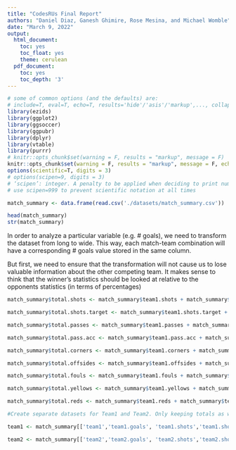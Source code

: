 ```yaml
---
title: "CodesRUs Final Report"
authors: "Daniel Diaz, Ganesh Ghimire, Rose Mesina, and Michael Womble"
date: "March 9, 2022"
output:
  html_document:
    toc: yes
    toc_float: yes
    theme: cerulean
  pdf_document:
    toc: yes
    toc_depth: '3'
---
```


```r
# some of common options (and the defaults) are: 
# include=T, eval=T, echo=T, results='hide'/'asis'/'markup',..., collapse=F, warning=T, message=T, error=T, cache=T, fig.width=6, fig.height=4, fig.dim=c(6,4) #inches, fig.align='left'/'center','right', 
library(ezids)
library(ggplot2)
library(ggsoccer)
library(ggpubr)
library(dplyr)
library(vtable)
library(purrr)
# knitr::opts_chunk$set(warning = F, results = "markup", message = F)
knitr::opts_chunk$set(warning = F, results = "markup", message = F, echo=F)
options(scientific=T, digits = 3) 
# options(scipen=9, digits = 3) 
# ‘scipen’: integer. A penalty to be applied when deciding to print numeric values in fixed or exponential notation.  Positive values bias towards fixed and negative towards scientific notation: fixed notation will be preferred unless it is more than ‘scipen’ digits wider.
# use scipen=999 to prevent scientific notation at all times
```

```r
match_summary <- data.frame(read.csv('./datasets/match_summary.csv'))

head(match_summary)
str(match_summary)
```

In order to analyze a particular variable (e.g. # goals), we need to transform the dataset from long to wide. This way, each match-team combination will have a corresponding # goals value stored in the same column.

But first, we need to ensure that the transformation will not cause us to lose valuable information about the other competing team. It makes sense to think that the winner's statistics should be looked at relative to the opponents statistics (in terms of percentages)

```r

match_summary$total.shots <- match_summary$team1.shots + match_summary$team2.shots

match_summary$total.shots.target <- match_summary$team1.shots.target + match_summary$team2.shots.target

match_summary$total.passes <- match_summary$team1.passes + match_summary$team2.passes

match_summary$total.pass.acc <- match_summary$team1.pass.acc + match_summary$team2.pass.acc

match_summary$total.corners <- match_summary$team1.corners + match_summary$team2.corners

match_summary$total.offsides <- match_summary$team1.offsides + match_summary$team2.offsides

match_summary$total.fouls <- match_summary$team1.fouls + match_summary$team2.fouls

match_summary$total.yellows <- match_summary$team1.yellows + match_summary$team2.yellows

match_summary$total.reds <- match_summary$team1.reds + match_summary$team2.reds

```

```r

#Create separate datasets for Team1 and Team2. Only keeping totals as well as the relevant team's stats

team1 <- match_summary[['team1','team1.goals', 'team1.shots','team1.shots.target','team1.passes','team1.pass.acc','team1.possession','team1.corners','team1.offsides','team1.fouls','team1.yellows','team1.reds']]

team2 <- match_summary[['team2','team2.goals', 'team2.shots','team2.shots.target','team2.passes','team2.pass.acc','team2.possession','team2.corners','team2.offsides','team2.fouls','team2.yellows','team2.reds']]
```